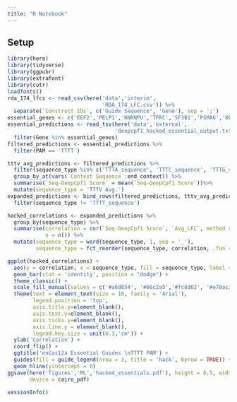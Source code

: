```yaml
---
title: "R Notebook"
---
```


## Setup

```r
library(here)
library(tidyverse)
library(ggpubr)
library(extrafont)
library(cutr)
loadfonts()
rda_174_lfcs <- read_csv(here('data','interim',
                              'RDA_174_LFC.csv')) %>%
  separate(`Construct IDs`, c('Guide Sequence', 'Gene'), sep = ';')
essential_genes <- c('EEF2','PELP1','HNRNPU','TFRC','SF3B1','PSMA6','KPNB1','SNRPD1','RPS20','POLR1C')
essential_predictions <- read_tsv(here('data','external',
                                  'deepcpf1_hacked_essential_output.txt')) %>%
  filter(Gene %in% essential_genes)
filtered_predictions <- essential_predictions %>%
  filter(PAM == 'TTTT')
```

```r
tttv_avg_predictions <- filtered_predictions %>%
  filter(sequence_type %in% c('TTTA_sequence', 'TTTC_sequence', 'TTTG_sequence')) %>%
  group_by_at(vars(`Context Sequence`:end_context)) %>%
  summarise(`Seq-DeepCpf1 Score` = mean(`Seq-DeepCpf1 Score`))%>%
  mutate(sequence_type = 'TTTV Avg.')
expanded_predictions <- bind_rows(filtered_predictions, tttv_avg_predictions) %>%
  filter(sequence_type != 'TTTT_sequence')

hacked_correlations <- expanded_predictions %>%
  group_by(sequence_type) %>%
  summarise(correlation = cor(`Seq-DeepCpf1 Score`, `Avg_LFC`, method = 'spearman'), 
            n = n()) %>%
  mutate(sequence_type = word(sequence_type, 1, sep = '_'), 
         sequence_type = fct_reorder(sequence_type, correlation, .fun = mean)) 

ggplot(hacked_correlations) +
  aes(y = correlation, x = sequence_type, fill = sequence_type, label = n) +
  geom_bar(stat = 'identity', position = "dodge") +
  theme_classic() +
  scale_fill_manual(values = c('#a6d854', '#66c2a5','#fc8d62', '#e78ac3','#8da0cb')) +
  theme(text = element_text(size = 10, family = 'Arial'), 
        legend.position = 'top',
        axis.title.y=element_blank(),
        axis.text.y=element_blank(),
        axis.ticks.y=element_blank(),
        axis.line.y = element_blank(),
        legend.key.size = unit(0.3,'cm')) +
  ylab('Correlation') +
  coord_flip() +
  ggtitle('enCas12a Essential Guides \nTTTT PAM') +
  guides(fill = guide_legend(nrow = 3, title = 'hack', byrow = TRUE)) +
  geom_hline(yintercept = 0)
ggsave(here('figures','ML','hacked_essentials.pdf'), height = 8.5, width = 5.7, units = 'cm', 
       device = cairo_pdf)
```

```r
sessionInfo()
```






